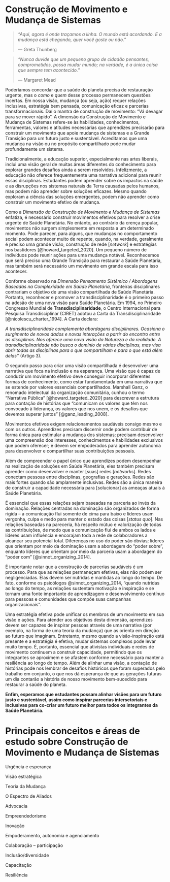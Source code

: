 # Construção de Movimento e Mudança de Sistemas

> *"Aqui, agora é onde traçamos a linha. O mundo está acordando. E a mudança está chegando, quer você goste ou não."*
>
> --- Greta Thunberg

> *"Nunca duvide que um pequeno grupo de cidadão pensantes, comprometidos, possa mudar mundo; na verdade, é a única coisa que sempre tem acontecido.*"
>
> --- Margaret Mead

Poderíamos concordar que a saúde do planeta precisa de restauração urgente, mas o *como* e *quem* desse processo permanecem questões incertas. Em nossa visão, mudança (ou seja, ação) requer relações inclusivas, estratégia bem pensada, comunicação eficaz e parcerias transformacionais. Daí o mantra de construção de movimento: "Vá devagar para se mover rápido". A dimensão da Construção de Movimento e Mudança de Sistemas refere-se às habilidades, conhecimentos, ferramentas, valores e atitudes necessárias que aprendizes precisarão para construir um movimento que apoie mudança de sistemas e a Grande Transição para um futuro justo e sustentável. Acreditamos que uma mudança na visão ou no propósito compartilhado pode mudar profundamente um sistema.

Tradicionalmente, a educação superior, especialmente nas artes liberais, inclui uma visão geral de muitas áreas diferentes do conhecimento para explorar grandes desafios ainda a serem resolvidos. Infelizmente, a educação não oferece frequentemente uma narrativa adicional para reunir essas disciplinas. Estudantes podem aprender sobre os impactos na saúde e as disrupções nos sistemas naturais da Terra causadas pelos humanos, mas podem não aprender sobre soluções eficazes. Mesmo quando exploram a ciência das soluções emergentes, podem não aprender como construir um movimento efetivo de mudança.

Como a *Dimensão da Construção de Movimento e Mudança de Sistemas* enfatiza, é necessário construir movimentos efetivos para resolver a crise urgente de Saúde Planetária. No entanto, ao contrário da crença popular, movimentos não surgem simplesmente em resposta a um determinado momento. Pode parecer, para alguns, que mudanças no comportamento social podem acontecer muito de repente, quando, na verdade, geralmente é preciso uma grande visão, construção de rede \[*network*\] e estratégias nos bastidores [@howard_targeted_2020]. Um pequeno número de indivíduos pode reunir ações para uma mudança notável. Reconhecemos que será preciso uma Grande Transição para restaurar a Saúde Planetária, mas também será necessário um movimento em grande escala para isso acontecer.

Conforme observado na *Dimensão Pensamento Sistêmico / Abordagens Baseadas na Complexidade em Saúde Planetária*, fronteiras disciplinares contrariam o objetivo de uma visão compartilhada de Saúde Planetária. Portanto, reconhecer e promover a transdisciplinaridade é o primeiro passo na adesão de uma nova visão para Saúde Planetária. Em 1994, no Primeiro Congresso Mundial de **Transdisciplinaridade**, o Centro Internacional para Pesquisa Transdisciplinar (CIRET) adotou a Carta da Transdisciplinaridade [@nicolescu_charter_1994]. A Carta declara:

*A transdisciplinaridade complementa abordagens disciplinares. Ocasiona o surgimento de novos dados e novas interações a partir do encontro entre as disciplinas. Nos oferece uma nova visão da Natureza e da realidade. A transdisciplinaridade não busca o domínio de várias disciplinas, mas visa abrir todas as disciplinas para o que compartilham e para o que está além delas"* (Artigo 3).

O segundo passo para criar uma visão compartilhada é desenvolver uma narrativa que foca na inclusão e na esperança. Uma visão que é capaz de conduzir um movimento efetivo deve conseguir incorporar diferentes formas de conhecimento, como estar fundamentada em uma narrativa que se estende por valores essenciais compartilhados. Marshall Ganz, o renomado intelectual da organização comunitária, cunhou o termo "Narrativa Pública" [@howard_targeted_2020] para descrever a estrutura para contação de histórias que "comunicam os valores que têm nos convocado à liderança, os valores que nos unem, e os desafios que devemos superar juntos" [@ganz_leading_2008].

Movimentos efetivos exigem relacionamentos saudáveis consigo mesmo e com os outros. Aprendizes precisam discernir onde podem contribuir de forma única para estimular a mudança dos sistemas; precisam desenvolver uma compreensão dos interesses, conhecimentos e habilidades exclusivos que podem oferecer; e devem ser empoderados para aprender autonomia para desenvolver e compartilhar suas contribuições pessoais.

Além de compreender o papel único que aprendizes podem desempenhar na realização de soluções em Saúde Planetária, eles também precisam aprender como desenvolver e manter \[suas\] redes \[*networks*\]. Redes conectam pessoas entre disciplinas, geografias e gerações. Redes são mais fortes quando são amplamente inclusivas. Redes são a única maneira de construir a capacidade necessária para \[solucionar\] as ameaças atuais à Saúde Planetária.

É essencial que essas relações sejam baseadas na parceria ao invés da dominação. Relações centradas na dominação são organizados de forma rígida -- a comunicação flui somente de cima para baixo e líderes usam vergonha, culpa e medo para manter o estado das coisas \[*status quo*\]. Nas relações baseadas na pareceria, há respeito mútuo e valorização de todas as contribuições, de modo que a comunicação flui de ambos os lados e líderes usam influência e encorajam toda a rede de colaboradores a alcançar seu potencial total. Diferenças no uso do poder são óbvias; líderes que orientam por meio da dominação usam a abordagem do "poder sobre", enquanto líderes que orientam por meio da parceria usam a abordagem do "poder com" [@sinnot_organizing_2014].

É importante notar que a construção de parcerias saudáveis é um processo. Para que as relações permaneçam efetivas, elas não podem ser negligenciadas. Elas devem ser nutridas e mantidas ao longo do tempo. De fato, conforme os psicólogos @sinnot_organizing_2014, "quando nutridas ao longo do tempo, as relações sustentam motivação e inspiração e se tornam uma fonte importante de aprendizagem e desenvolvimento contínuo para pessoas e comunidades que compõe suas campanhas organizacionais".

Uma estratégia efetiva pode unificar os membros de um movimento em sua visão e ações. Para atender aos objetivos desta dimensão, aprendizes devem ser capazes de inspirar pessoas através de uma narrativa (por exemplo, na forma de uma teoria da mudança) que as orienta em direção ao futuro que imaginam. Entretanto, mesmo quando a visão-inspiração está presente e a estratégia é efetiva, mudar sistemas complexos pode levar muito tempo. É, portanto, essencial que ativistas individuais e redes de movimento continuem a construir capacidade, permitindo que os integrantes se aproximem e se afastem conforme necessário para manter a resiliência ao longo do tempo. Além de alinhar uma visão, a contação de histórias pode nos lembrar de desafios históricos que foram superados pelo trabalho em conjunto, o que nos dá esperança de que as gerações futuras um dia contarão a história de nosso movimento bem-sucedido para restaurar a saúde do planeta.

**Enfim, esperamos que estudantes possam alinhar visões para um futuro justo e sustentável, assim como inspirar parcerias intersetoriais e inclusivas para co-criar um futuro melhor para todos os integrantes da Saúde Planetária.**

# **Principais conceitos e áreas de estudo sobre Construção de Movimento e Mudança de Sistemas** {.unnumbered}

Urgência e esperança

Visão estratégica

Teoria da Mudança

O Espectro de Aliados

Advocacia

Empreendedorismo

Inovação

Empoderamento, autonomia e agenciamento

Colaboração -- participação

Inclusão/diversidade

Capacitação

Resiliência

